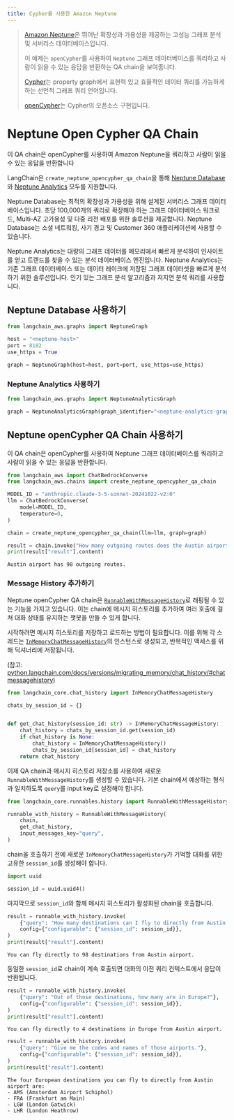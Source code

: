 ```yaml
---
title: Cypher를 사용한 Amazon Neptune
---
```


>[Amazon Neptune](https://aws.amazon.com/neptune/)은 뛰어난 확장성과 가용성을 제공하는 고성능 그래프 분석 및 서버리스 데이터베이스입니다.
>
>이 예제는 `openCypher`를 사용하여 `Neptune` 그래프 데이터베이스를 쿼리하고 사람이 읽을 수 있는 응답을 반환하는 QA chain을 보여줍니다.
>
>[Cypher](https://en.wikipedia.org/wiki/Cypher_(query_language))는 property graph에서 표현력 있고 효율적인 데이터 쿼리를 가능하게 하는 선언적 그래프 쿼리 언어입니다.
>
>[openCypher](https://opencypher.org/)는 Cypher의 오픈소스 구현입니다.

# Neptune Open Cypher QA Chain
이 QA chain은 openCypher를 사용하여 Amazon Neptune을 쿼리하고 사람이 읽을 수 있는 응답을 반환합니다

LangChain은 `create_neptune_opencypher_qa_chain`을 통해 [Neptune Database](https://docs.aws.amazon.com/neptune/latest/userguide/intro.html)와 [Neptune Analytics](https://docs.aws.amazon.com/neptune-analytics/latest/userguide/what-is-neptune-analytics.html) 모두를 지원합니다.

Neptune Database는 최적의 확장성과 가용성을 위해 설계된 서버리스 그래프 데이터베이스입니다. 초당 100,000개의 쿼리로 확장해야 하는 그래프 데이터베이스 워크로드, Multi-AZ 고가용성 및 다중 리전 배포를 위한 솔루션을 제공합니다. Neptune Database는 소셜 네트워킹, 사기 경고 및 Customer 360 애플리케이션에 사용할 수 있습니다.

Neptune Analytics는 대량의 그래프 데이터를 메모리에서 빠르게 분석하여 인사이트를 얻고 트렌드를 찾을 수 있는 분석 데이터베이스 엔진입니다. Neptune Analytics는 기존 그래프 데이터베이스 또는 데이터 레이크에 저장된 그래프 데이터셋을 빠르게 분석하기 위한 솔루션입니다. 인기 있는 그래프 분석 알고리즘과 저지연 분석 쿼리를 사용합니다.

## Neptune Database 사용하기

```python
from langchain_aws.graphs import NeptuneGraph

host = "<neptune-host>"
port = 8182
use_https = True

graph = NeptuneGraph(host=host, port=port, use_https=use_https)
```

### Neptune Analytics 사용하기

```python
from langchain_aws.graphs import NeptuneAnalyticsGraph

graph = NeptuneAnalyticsGraph(graph_identifier="<neptune-analytics-graph-id>")
```

## Neptune openCypher QA Chain 사용하기

이 QA chain은 openCypher를 사용하여 Neptune 그래프 데이터베이스를 쿼리하고 사람이 읽을 수 있는 응답을 반환합니다.

```python
from langchain_aws import ChatBedrockConverse
from langchain_aws.chains import create_neptune_opencypher_qa_chain

MODEL_ID = "anthropic.claude-3-5-sonnet-20241022-v2:0"
llm = ChatBedrockConverse(
    model=MODEL_ID,
    temperature=0,
)

chain = create_neptune_opencypher_qa_chain(llm=llm, graph=graph)

result = chain.invoke("How many outgoing routes does the Austin airport have?")
print(result["result"].content)
```

```output
Austin airport has 98 outgoing routes.
```

### Message History 추가하기

Neptune openCypher QA chain은 [`RunnableWithMessageHistory`](https://python.langchain.com/v0.2/api_reference/core/runnables/langchain_core.runnables.history.RunnableWithMessageHistory.html#langchain_core.runnables.history.RunnableWithMessageHistory)로 래핑될 수 있는 기능을 가지고 있습니다. 이는 chain에 메시지 히스토리를 추가하여 여러 호출에 걸쳐 대화 상태를 유지하는 챗봇을 만들 수 있게 합니다.

시작하려면 메시지 히스토리를 저장하고 로드하는 방법이 필요합니다. 이를 위해 각 스레드는 [`InMemoryChatMessageHistory`](https://python.langchain.com/api_reference/core/chat_history/langchain_core.chat_history.InMemoryChatMessageHistory.html)의 인스턴스로 생성되고, 반복적인 액세스를 위해 딕셔너리에 저장됩니다.

(참고: [python.langchain.com/docs/versions/migrating_memory/chat_history/#chatmessagehistory](https://python.langchain.com/docs/versions/migrating_memory/chat_history/#chatmessagehistory))

```python
from langchain_core.chat_history import InMemoryChatMessageHistory

chats_by_session_id = {}


def get_chat_history(session_id: str) -> InMemoryChatMessageHistory:
    chat_history = chats_by_session_id.get(session_id)
    if chat_history is None:
        chat_history = InMemoryChatMessageHistory()
        chats_by_session_id[session_id] = chat_history
    return chat_history
```

이제 QA chain과 메시지 히스토리 저장소를 사용하여 새로운 `RunnableWithMessageHistory`를 생성할 수 있습니다. 기본 chain에서 예상하는 형식과 일치하도록 `query`를 input key로 설정해야 합니다.

```python
from langchain_core.runnables.history import RunnableWithMessageHistory

runnable_with_history = RunnableWithMessageHistory(
    chain,
    get_chat_history,
    input_messages_key="query",
)
```

chain을 호출하기 전에 새로운 `InMemoryChatMessageHistory`가 기억할 대화를 위한 고유한 `session_id`를 생성해야 합니다.

```python
import uuid

session_id = uuid.uuid4()
```

마지막으로 `session_id`와 함께 메시지 히스토리가 활성화된 chain을 호출합니다.

```python
result = runnable_with_history.invoke(
    {"query": "How many destinations can I fly to directly from Austin airport?"},
    config={"configurable": {"session_id": session_id}},
)
print(result["result"].content)
```

```output
You can fly directly to 98 destinations from Austin airport.
```

동일한 `session_id`로 chain이 계속 호출되면 대화의 이전 쿼리 컨텍스트에서 응답이 반환됩니다.

```python
result = runnable_with_history.invoke(
    {"query": "Out of those destinations, how many are in Europe?"},
    config={"configurable": {"session_id": session_id}},
)
print(result["result"].content)
```

```output
You can fly directly to 4 destinations in Europe from Austin airport.
```

```python
result = runnable_with_history.invoke(
    {"query": "Give me the codes and names of those airports."},
    config={"configurable": {"session_id": session_id}},
)
print(result["result"].content)
```

```output
The four European destinations you can fly to directly from Austin airport are:
- AMS (Amsterdam Airport Schiphol)
- FRA (Frankfurt am Main)
- LGW (London Gatwick)
- LHR (London Heathrow)
```
